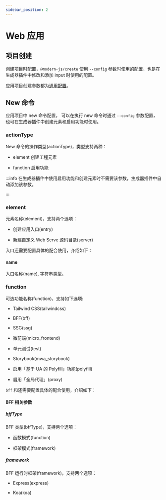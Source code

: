 ```yaml
---
sidebar_position: 2
---
```


# Web 应用

## 项目创建

创建项目时配置，`@modern-js/create` 使用 `--config` 参数时使用的配置，也是在生成器插件中修改和添加 input 时使用的配置。

应用项目创建参数都为[通用配置](/guides/topic-detail/generator/config/common)。

## New 命令

应用项目中 new 命令配置， 可以在执行 new 命令时通过 `--config` 参数配置，也可在生成器插件中创建元素和启用功能时使用。

### actionType

New 命令的操作类型(actionType)，类型支持两种：

- element 创建工程元素

- function 启用功能

:::info
在生成器插件中使用启用功能和创建元素时不需要该参数，生成器插件中自动添加该参数。

:::

### element

元素名称(element)，支持两个选项：

- 创建应用入口(entry)

- 新建自定义 Web Serve 源码目录(server)

入口还需要配置具体的配合使用，介绍如下：

#### name

入口名称(name), 字符串类型。

### function

可选功能名称(function)，支持如下选项:

- Tailwind CSS(tailwindcss)

- BFF(bff)

- SSG(ssg)

- 微前端(micro_frontend)

- 单元测试(test)

- Storybook(mwa_storybook)

- 启用「基于 UA 的 Polyfill」功能(polyfill)

- 启用「全局代理」(proxy)

`bff` 和还需要配置具体的配合使用，介绍如下：

#### BFF 相关参数

##### bffType

BFF 类型(bffType)，支持两个选项：

- 函数模式(function)

- 框架模式(framework)

##### framework

BFF 运行时框架(framework)，支持两个选项：

- Express(express)

- Koa(koa)
